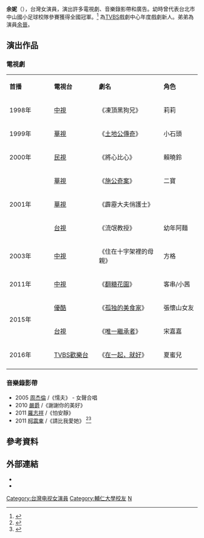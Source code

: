{{藝人
|姓名 = 余妮
|類型 = 女演員
|圖片 =
|圖片尺寸 =
|圖片簡介 =
|本名 =
|羅馬拼音 = YuNi
|英文名 = 
|暱稱 =Kitty
|國籍 = {{ROC}}
|出生日期 = {{birth date and age|1993|2|13}}
|出生地點 = {{TWN}}
|職業 = 演員
|語言 = [[中文|中文]]
|教育程度 = [[輔仁大學|輔仁大學]]公共衛生學系
|父母 =
|亲属 =余晉
|音樂類型 =
|演奏樂器 =
|出道地點 =
|出道作 = 
|出道日期 =
|代表作 = 
|活躍年代 = 
|唱片公司 =
|經紀公司 =
|網站 = {{facebook|yuni0213|余妮 YuNi}}
|相關團體 =
|獎項 =
|imdb = 6659996
}}

'''余妮'''（{{bd|1993年|2月13日}}），台灣女演員，演出許多電視劇、音樂錄影帶和廣告。幼時曾代表台北市中山國小足球校隊參賽獲得全國冠軍。<ref>{{Cite web |url=http://www.nownews.com/n/2010/05/05/664406 |title=中學5人足球／內湖高中女足雜牌軍　余妮、白荷逸甜姐兒 |accessdate=2015-07-07 |archive-date=2015-07-07 |archive-url=https://web.archive.org/web/20150707175735/http://www.nownews.com/n/2010/05/05/664406 |dead-url=no }}</ref> 為[[TVBS|TVBS]]戲劇中心年度戲劇新人。弟弟為演員[[余晉|余晉]]。

==演出作品==
===電視劇===
{|class="wikitable" style="width: 40%"
|- style="background:cornflowerblue; color:white; text-align: center"
|style="width:5%"|'''首播'''||style="width:5%"|'''電視台'''||style="width:10%"|'''劇名'''||style="width:5%"|'''角色'''
|-
|rowspan=1|1998年
|[[中視|中視]]||《凍頂黑狗兄》||莉莉
|-
|rowspan=1|1999年
|[[華視|華視]]||《[[土地公傳奇|土地公傳奇]]》||小石頭
|-
|rowspan=1|2000年
|[[民視|民視]]||《將心比心》||賴曉鈴
|-
|rowspan=3|2001年
|[[華視|華視]]||《[[施公奇案|施公奇案]]》||二寶
|-
|[[華視|華視]]||《霹靂大夫俏護士》||
|-
|[[台視|台視]]||《流氓教授》||幼年阿麵
|-
|rowspan=1|2003年
|[[中視|中視]]||《住在十字架裡的母親》||方格
|-
|rowspan=1|2011年
|[[中視|中視]]||《[[翻糖花園|翻糖花園]]》||客串/小茜
|-
|rowspan=2|2015年
|[[優酷|優酷]] ||《[[孤独的美食家_(中国电视剧)|孤独的美食家]]》|| 張懷山女友
|-
| [[台視|台視]]||《[[唯一繼承者|唯一繼承者]]》|| 宋嘉嘉
|-
|rowspan=1|2016年
|[[TVBS歡樂台|TVBS歡樂台]] ||《[[在一起，就好|在一起，就好]]》||夏蜜兒 
|-
|}

===音樂錄影帶===
*2005 [[周杰倫|周杰倫]] /《懦夫》 - 女聲合唱
*2010 [[嚴爵|嚴爵]] /《謝謝你的美好》 
*2011 [[羅志祥|羅志祥]] /《怕安靜》
*2011 [[柯震東|柯震東]] /《請比我愛她》 <ref>{{Cite web |url=http://history.n.yam.com/chinayes/entertain/201112/20111205790782.html |title=柯震東被師妹余妮嗆肥 吻戲一次就OK |accessdate=2015-07-07 |archive-date=2015-07-07 |archive-url=https://web.archive.org/web/20150707180935/http://history.n.yam.com/chinayes/entertain/201112/20111205790782.html |dead-url=no }}</ref><ref>{{Cite web |url=http://www.ntdtv.com/xtr/b5/2011/12/08/a629060.html.-%E6%9F%AF%E9%9C%87%E6%9D%B1%E6%8B%8D%E6%96%B0MV-%E5%A5%B3%E4%B8%BB%E8%A7%92%E5%B9%B4%E7%B4%80%E8%BC%83%E5%B0%8F.html |title=柯震東拍新MV 女主角余妮年紀較小 |access-date=2015-07-07 |archive-url=https://web.archive.org/web/20150715075625/http://www.ntdtv.com/xtr/b5/2011/12/08/a629060.html.-%E6%9F%AF%E9%9C%87%E6%9D%B1%E6%8B%8D%E6%96%B0MV-%E5%A5%B3%E4%B8%BB%E8%A7%92%E5%B9%B4%E7%B4%80%E8%BC%83%E5%B0%8F.html |archive-date=2015-07-15 |dead-url=yes }}</ref>

== 參考資料 ==
{{reflist}}

== 外部連結 ==
*{{Facebook|yuni0213|余妮 YuNi}}
*{{instagram|xoxo_yuni}}

[[Category:台灣电视女演員|Category:台灣电视女演員]]
[[Category:輔仁大學校友|Category:輔仁大學校友]]
[[Category:余姓|N]]
